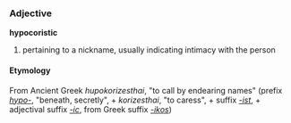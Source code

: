 ===Adjective===
'''hypocoristic'''

# pertaining to a nickname, usually indicating intimacy with the person

====Etymology====
From Ancient Greek ''hupokorizesthai'', "to call by endearing names" (prefix ''[[hypo-]]'', "beneath, secretly", + ''korizesthai'', "to caress", + suffix ''[[-ist]]'', + adjectival suffix ''[[-ic]]'', from Greek suffix ''[[-ikos]]'')